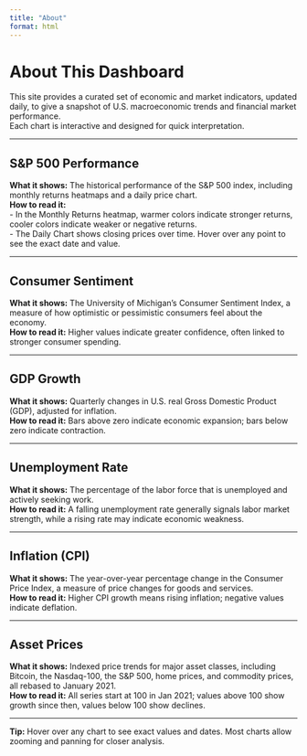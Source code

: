 ```yaml
---
title: "About"
format: html
---
```


# About This Dashboard

This site provides a curated set of economic and market indicators, updated daily, to give a snapshot of U.S. macroeconomic trends and financial market performance.  
Each chart is interactive and designed for quick interpretation.

---

## S&P 500 Performance
**What it shows:** The historical performance of the S&P 500 index, including monthly returns heatmaps and a daily price chart.  
**How to read it:**  
- In the Monthly Returns heatmap, warmer colors indicate stronger returns, cooler colors indicate weaker or negative returns.  
- The Daily Chart shows closing prices over time. Hover over any point to see the exact date and value.

---

## Consumer Sentiment
**What it shows:** The University of Michigan’s Consumer Sentiment Index, a measure of how optimistic or pessimistic consumers feel about the economy.  
**How to read it:** Higher values indicate greater confidence, often linked to stronger consumer spending.

---

## GDP Growth
**What it shows:** Quarterly changes in U.S. real Gross Domestic Product (GDP), adjusted for inflation.  
**How to read it:** Bars above zero indicate economic expansion; bars below zero indicate contraction.

---

## Unemployment Rate
**What it shows:** The percentage of the labor force that is unemployed and actively seeking work.  
**How to read it:** A falling unemployment rate generally signals labor market strength, while a rising rate may indicate economic weakness.

---

## Inflation (CPI)
**What it shows:** The year-over-year percentage change in the Consumer Price Index, a measure of price changes for goods and services.  
**How to read it:** Higher CPI growth means rising inflation; negative values indicate deflation.

---

## Asset Prices
**What it shows:** Indexed price trends for major asset classes, including Bitcoin, the Nasdaq-100, the S&P 500, home prices, and commodity prices, all rebased to January 2021.  
**How to read it:** All series start at 100 in Jan 2021; values above 100 show growth since then, values below 100 show declines.

---

**Tip:** Hover over any chart to see exact values and dates. Most charts allow zooming and panning for closer analysis.